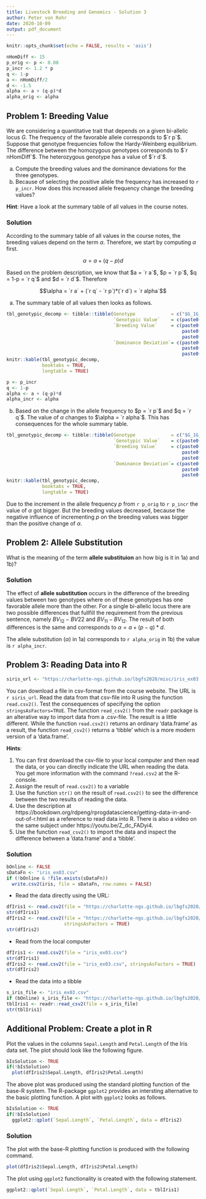 ```yaml
---
title: Livestock Breeding and Genomics - Solution 3
author: Peter von Rohr
date: 2020-10-09
output: pdf_document
---
```


```r
knitr::opts_chunk$set(echo = FALSE, results = 'asis')
```

```r
nHomDiff <- 15
p_orig <- p <- 0.08
p_incr <- 1.2 * p
q <- 1-p
a <- nHomDiff/2
d <- -1.5
alpha <- a + (q-p)*d
alpha_orig <- alpha
```

## Problem 1: Breeding Value
We are considering a quantitative trait that depends on a given bi-allelic locus $G$. The frequency of the favorable allele corresponds to $`r p`$. Suppose that genotype frequencies follow the Hardy-Weinberg equilibrium. The difference between the homozygous genotypes corresponds to $`r nHomDiff`$. The heterozygous genotype has a value of $`r d`$. 

a) Compute the breeding values and the dominance deviations for the three genotypes.
b) Because of selecting the positive allele the frequency has increased to `r p_incr`. How does this increased allele frequency change the breeding values?

__Hint__: Have a look at the summary table of all values in the course notes.


### Solution

According to the summary table of all values in the course notes, the breeding values depend on the term $\alpha$. Therefore, we start by computing $\alpha$ first. 

$$\alpha = a + (q-p)d$$

Based on the problem description, we know that $a = `r a`$, $p = `r p`$, $q = 1-p = `r q`$ and $d = `r d`$. Therefore 

$$\alpha = `r a` + (`r q` - `r p`)*(`r d`) = `r alpha`$$


a) The summary table of all values then looks as follows.

```r
tbl_genotypic_decomp <- tibble::tibble(Genotype             = c("$G_1G_1$", "$G_1G_2$", "$G_2G_2$"),
                                       `Genotypic Value`    = c(paste0("$a = ", a, "$"), paste0("$d = ", d, "$"), paste0("$-a = ", -a, "$")),
                                       `Breeding Value`     = c(paste0("$2q\\alpha = ", 2*q*alpha, "$"), 
                                                                paste0("$(q-p)\\alpha = ", (q-p) * alpha, "$"), 
                                                                paste0("$-2p\\alpha = ", -2*p*alpha, "$")),
                                       `Dominance Deviation`= c(paste0("$-2q^2d = ",  -2*q^2*d, "$"), 
                                                                paste0("$2pqd = ", 2*p*q*d, "$"), 
                                                                paste0("$-2p^2d = ",  -2*p^2*d, "$")))
knitr::kable(tbl_genotypic_decomp,
             booktabs = TRUE,
             longtable = TRUE)
```



```r
p <- p_incr
q <- 1-p
alpha <- a + (q-p)*d
alpha_incr <- alpha
```

b) Based on the change in the allele frequency to $p = `r p`$ and $q = `r q`$. The value of $\alpha$ changes to $\alpha = `r alpha`$. This has consequences for the whole summary table.

```r
tbl_genotypic_decomp <- tibble::tibble(Genotype             = c("$G_1G_1$", "$G_1G_2$", "$G_2G_2$"),
                                       `Genotypic Value`    = c(paste0("$a = ", a, "$"), paste0("$d = ", d, "$"), paste0("$-a = ", -a, "$")),
                                       `Breeding Value`     = c(paste0("$2q\\alpha = ", 2*q*alpha, "$"), 
                                                                paste0("$(q-p)\\alpha = ", (q-p) * alpha, "$"), 
                                                                paste0("$-2p\\alpha = ", -2*p*alpha, "$")),
                                       `Dominance Deviation`= c(paste0("$-2q^2d = ",  -2*q^2*d, "$"), 
                                                                paste0("$2pqd = ", 2*p*q*d, "$"), 
                                                                paste0("$-2p^2d = ",  -2*p^2*d, "$")))
knitr::kable(tbl_genotypic_decomp,
             booktabs = TRUE,
             longtable = TRUE)
```


Due to the increment in the allele frequency $p$ from `r p_orig` to `r p_incr` the value of $\alpha$ got bigger. But the breeding values decreased, because the negative influence of incrementing $p$ on the breeding values was bigger than the positive change of $\alpha$.


## Problem 2: Allele Substitution
What is the meaning of the term __allele substituion__ an how big is it in 1a) and 1b)?


### Solution
The effect of __allele substitution__ occurs in the difference of the breeding values between two genotypes where on of these genotypes has one favorable allele more than the other. For a single bi-allelic locus there are two possible differences that fullfill the requirement from the previous sentence, namely $BV_{12} - BV{22}$ and $BV_{11} - BV_{12}$. The result of both differences is the same and corresponds to $\alpha = a + (p-q)*d$. 

The allele substitution ($\alpha$) in 1a) corresponds to `r alpha_orig` in 1b) the value is `r alpha_incr`.


## Problem 3: Reading Data into R
```r
siris_url <- "https://charlotte-ngs.github.io/lbgfs2020/misc/iris_ex03.csv"
```

You can download a file in csv-format from the course website. The URL is `r siris_url`. Read the data from that csv-file into R using the function `read.csv2()`. Test the consequences of specifying the option `stringsAsFactors=TRUE`. The function `read_csv2()` from the `readr` package is an alterative way to import data from a .csv-file. The result is a little different. While the function `read.csv2()` returns an ordinary 'data.frame' as a result, the function `read_csv2()` returns a 'tibble' which is a more modern version of a 'data.frame'. 

__Hints__: 

1. You can first download the csv-file to your local computer and then read the data, or you can directly indicate the URL when reading the data. You get more information with the command `?read.csv2` at the R-console.
2. Assign the result of `read.csv2()` to a variable
3. Use the function `str()` on the result of `read.csv2()` to see the difference between the two results of reading the data.
4. Use the description at https://bookdown.org/rdpeng/rprogdatascience/getting-data-in-and-out-of-r.html as a reference to read data into R. There is also a video on the same subject under https://youtu.be/Z_dc_FADyi4.
5. Use the function `read_csv2()` to import the data and inspect the difference between a 'data.frame' and a 'tibble'.


### Solution

```r
bOnline <- FALSE
sDataFn <- "iris_ex03.csv"
if (!bOnline & !file.exists(sDataFn))
  write.csv2(iris, file = sDataFn, row.names = FALSE)
```

* Read the data directly using the URL:

```r
dfIris1 <- read.csv2(file = "https://charlotte-ngs.github.io/lbgfs2020/misc/iris_ex03.csv")
str(dfIris1)
dfIris2 <- read.csv2(file = "https://charlotte-ngs.github.io/lbgfs2020/misc/iris_ex03.csv", 
                     stringsAsFactors = TRUE)
str(dfIris2)
```

* Read from the local computer

```r
dfIris1 <- read.csv2(file = "iris_ex03.csv")
str(dfIris1)
dfIris2 <- read.csv2(file = "iris_ex03.csv", stringsAsFactors = TRUE)
str(dfIris2)
```

* Read the data into a tibble

```r
s_iris_file <- "iris_ex03.csv"
if (bOnline) s_iris_file <- "https://charlotte-ngs.github.io/lbgfs2020/misc/iris_ex03.csv"
tblIris1 <- readr::read_csv2(file = s_iris_file)
str(tblIris1)
```


## Additional Problem: Create a plot in R
Plot the values in the columns `Sepal.Length` and `Petal.Length` of the Iris data set. The plot should look like the following figure.

```r
bIsSolution <- TRUE
if(!bIsSolution)
  plot(dfIris2$Sepal.Length, dfIris2$Petal.Length)
```

The above plot was produced using the standard plotting function of the base-R system. The R-package `ggplot2` provides an intersting alternative to the basic plotting function. A plot with `ggplot2` looks as follows.

```r
bIsSolution <- TRUE
if(!bIsSolution)
  ggplot2::qplot(`Sepal.Length`, `Petal.Length`, data = dfIris2)
```


### Solution

The plot with the base-R plotting function is produced with the following command. 

```r
plot(dfIris2$Sepal.Length, dfIris2$Petal.Length)
```

\pagebreak

The plot using `ggplot2` functionality is created with the following statement.

```r
ggplot2::qplot(`Sepal.Length`, `Petal.Length`, data = tblIris1)
```

